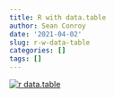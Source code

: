 ```yaml
---
title: R with data.table
author: Sean Conroy
date: '2021-04-02'
slug: r-w-data-table
categories: []
tags: []
---
```


[![](images/data.table%20meme.jpeg "r data.table")](https://rdatatable.gitlab.io/data.table/)
